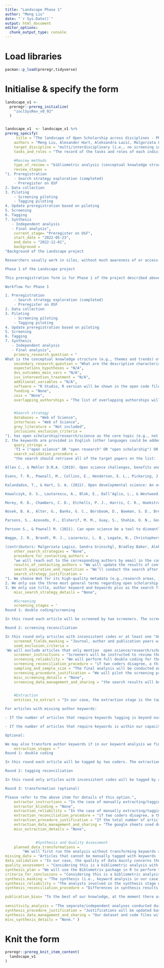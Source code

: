 ```yaml
---
title: "Landscape Phase 1"
author: "Meng Liu"
date: "`r Sys.Date()`"
output: html_document
editor_options: 
  chunk_output_type: console
---
```

# Load libraries
```r
pacman::p_load(preregr,tidyverse)
```

# Initialise & specify the form
```r
landscape_v1 <-
  preregr::prereg_initialize(
    "inclSysRev_v0_92"
  )


landscape_v1  <- landscape_v1 %>% 
prereg_specify(
     title = "The landscape of Open Scholarship across disciplines - Phase 1 Literature Review",
    authors = "Meng Liu, Alexander Hart, Aleksandra Lazić, Malgorzata Lagisz, Tamara Kalandadze, Bradley Baker, Mahmoud Elsherif, Sandra Grinschgl, Flávio Azevedo",
    target_discipline = "multi/interdisciplinary (i.e., no screening in terms of disciplines/research areas)",
    tasks_and_roles = "The record of the tasks and roles of each individual is kept in this google sheet: https://docs.google.com/spreadsheets/d/1EuNNFMuZ5lu9nrutp6DYvCqY-awEx9MvedCHackAJSA/edit?usp=sharing",

    #Review methods
    type_of_review = "bibliometric analysis (conceptual knowledge structure)",
    review_stages = 
"1. Preregistration
    - Search strategy exploration (completed) 
    - Preregister on OSF
2. Data collection 
3. Piloting
    - Screening piloting 
    - Tagging piloting
4. Update preregistration based on piloting
5. Screening 
6. Tagging
7. Synthesis 
   - Independent analysis 
   - Final analysis",
    current_stage= "Preregister on OSF",
    start_date = "2022-05-23",
    end_date = "2022-12-01",
    background =
"Background of the Landscape project 

Researchers usually work in silos, without much awareness of or access to what's going on in other fields. The solitary nature of research often means that both within and across disciplines, the sharing of information or best practices relating to reproducible scientific methods is difficult. This can lead to a problem of reinventing the wheel whilst also resulting in knowledge that is biased or misleading (e.g., believing some finding is unique to a certain field when it is not). Collating an interdisciplinary database of Open Scholarship (OS) literature would help address this issue because it can remove the information barriers and expedite the accumulation of evidence. It is particularly necessary to build one for OS as it is still an emerging topic in many disciplines. Efforts are often isolated and scattered in fields where OS is still a lesser known topic. The lack of coordinated efforts across and within disciplines can give rise to many issues that hinder the progress of science. One commonly acknowledged issue is the jingle-jangle fallacy where the same terms are used to convey different meanings and the same meaning to different terms. For instance, preregistration can be defined as an uneditable and timestamped version of a research protocol, while in healthcare fields preregistration is a fast-track course that qualifies students into a medical profession. The Glossary project at FORRT is specifically targeted to address this issue by building one central hub with OS terms (Parsons et al., 2022). This project shares the same vision but works towards addressing the issue concerning the literature base. Through mapping the topics covered in academic OS literature, an up-to-date picture can be revealed, facilitating a transparent and timely understanding of current developments of OS in different fields. Therefore, it is important to make efforts to integrate diverse literatures, search for commonalities and uniqueness, identify gaps and areas of consensus. This initiative helps us consolidate what is being published about OS and sets us towards cumulative OS. Once a first version of this database has been established, it can be dynamically updated whenever new entries are necessary, possibly using more automated methods.

Phase 1 of the Landscape project

This preregistration form is for Phase 1 of the project described above. In Phase 1, we will build the base literature using Web of Science (WoS) and perform bibliometric analysis to synthesise the literature. This will be our initial step towards building an interdisciplinary database of OS literature and mapping the landscape of the OS literature. Depending on the results of the bibliometric analysis, we could follow up with in-depth narrative reviews and other complementary analyses.

Workflow for Phase 1

1. Preregistration
    - Search strategy exploration (completed) 
    - Preregister on OSF
2. Data collection 
3. Piloting
    - Screening piloting 
    - Tagging piloting
4. Update preregistration based on piloting
5. Screening 
6. Tagging
7. Synthesis 
   - Independent analysis 
   - Final analysis",
    primary_research_question = "
What is the conceptual knowledge structure (e.g., themes and trends) of the OS literature?",
    secondary_research_question = "What are the descriptive characteristics (e.g., number of publications, growth trajectory, top keywords) of the OS literature in different research fields?",
    expectations_hypotheses = "N/A",
    dvs_outcomes_main_vars = "N/A",
    ivs_intervention_treatment = "N/A",
    additional_variables = "N/A",
    software = "R Studio, R version will be shown in the open code file",
    funding = "None",
    cois = "None",
    overlapping_authorships = "The list of overlapping authorships will be updated after data collection in the form of supplementary materials.",


    #Search strategy
    databases = "Web of Science",
    interfaces = "Web of Science",
    grey_literature = "Not included",
    inclusions_exclusion_criteria =
"1. has open scholarship/research/science as the core topic (e.g., not mentioned in passing, or merely practising open science principles such as sharing data or following preregistration)
2. the keywords are provided in English (other languages could be added later on according to the coders’ language skills)",
    query_strings =
    'TI = ("open science" OR "open research" OR "open scholarship") OR AK = ("open science" OR "open research" OR "open scholarship") OR KP = ("open science" OR "open research" OR "open scholarship")',
    search_validation_procedure =
    "the search should retrieve all of the target papers on the list:

Allen C., & Mehler D.M.A. (2019). Open science challenges, benefits and tips in early career and beyond. PLoS Biology 17(5), e3000246. https://doi.org/10.1371/journal.pbio.3000246

Evans, T. R., Pownall, M., Collins, E., Henderson, E. L., Pickering, J. S., O’Mahony, A., Zaneva, M., Jaquiery, M., & Dumbalska, T. (2022). A network of change: United action on research integrity. BMC Research Notes, 15(1). Scopus. https://doi.org/10.1186/s13104-022-06026-y

Kalandadze, T., & Hart, S. A. (2022). Open developmental science: An overview and annotated reading list. Infant and Child Development, e2334. https://doi.org/10.1002/icd.2334

Kowalczyk, O. S., Lautarescu, A., Blok, E., Dall’Aglio, L., & Westwood, S. J. (2022). What senior academics can do to support reproducible and open research: A short, three-step guide. BMC Research Notes, 15(1), 116. https://doi.org/10.1186/s13104-022-05999-0

Morey, R. D., Chambers, C. D., Etchells, P. J., Harris, C. R., Hoekstra, R., Lakens, D., ... & Zwaan, R. A. (2016). The Peer Reviewers' Openness Initiative: incentivizing open research practices through peer review. Royal Society Open Science, 3(1), 150547. https://doi.org/10.1098/rsos.150547

Nosek, B. A., Alter, G., Banks, G. C., Borsboom, D., Bowman, S. D., Breckler, S. J., Buck, S., Chambers, C. D., Chin, G., Christensen, G., Contestabile, M., Dafoe, A., Eich, E., Freese, J., Glennerster, R., Goroff, D., Green, D. P., Hesse, B., Humphreys, M., & Ishiyama, J.,... & Contestabile, M. (2015). Promoting an open research culture. Science, 348(6242), 1422–1425. https://doi.org/10.1126/science.aab2374

Parsons, S., Azevedo, F., Elsherif, M. M., Guay, S., Shahim, O. N., Govaart, G. H., ... & Aczel, B. (2022). A community-sourced glossary of open scholarship terms. Nature Human Behaviour, 6(3), 312-318. https://doi.org/10.1038/s41562-021-01269-4

Persson S., & Pownall M. (2021). Can open science be a tool to dismantle claims of hardwired brain sex differences? Opportunities and challenges for feminist researchers. Psychology of Women Quarterly, 45. 493-504. https://doi.org/10.1177/03616843211037613

Wagge, J. R., Brandt, M. J., Lazarevic, L. B., Legate, N., Christopherson, C., Wiggins, B., & Grahe, J. E. (2019). Publishing research with undergraduate students via replication work: The Collaborative Replications and Education Project. Frontiers in Psychology, 10, 247. https://doi.org/10.3389/fpsyg.2019.00247

(contributors: Malgorzata Lagisz, Sandra Grinschgl, Bradley Baker, Aleksandra Lazić, Mahmoud Elsherif)",
    other_search_strategies = "None",
    procedure_for_contacting_authors =
    "we will reach out to the corresponding authors by email in the case of missing abstract AND failure to retrieve full text on our end.",
    results_of_contacting_authors = "We will update the results of contacting authors after the screening stage. If authors provide missing abstracts / full texts, these will be incorporated in the database.",
    search_expiration_and_repetition = "We’ll conduct the search after the preregistration plan is uploaded to OSF and no repetition will be performed unless over a year has passed when we submit the manuscript.",
    search_strategy_justification =
"1. We choose WoS for its high-quality metadata (e.g.,research areas, journal indexing) as our initial database. Grey literature (e.g., OSF preprints, research in languages other than English) was considered during our exploration phase but we decided against it because the data structure is very different from WoS, most requiring manual downloading, which makes merging difficult and workload unmanageable. Our plan is to incrementally incorporate grey literature in later stages (e.g., as separate/complementary analysis).
2. We only use the three most general terms regarding open scholarship to keep our search results general, which allows for a more meaningful keyword co-occurrence analysis.
3. We only use title, author keyword and keywords plus as the search fields, to narrow down our search results. During the exploration stage, we tried including abstract as the search fields and the quality of the results were staggering, with some only mentioned OS in passing, which did not fit our inclusion criteria. Considering the volume of results was still large (> 7,000) after we excluded abstract from the search field, we believe this is a reasonable strategy.",
    misc_search_strategy_details = "None",

    #Screening
    screening_stages = ' 
Round 1: double coding/screening

In this round each article will be screened by two screeners. The screening will be based on title, author keywords, keywords plus, abstract and full text (if the previous fields are insufficient). Screeners will have three options: Include, Exclude, Uncertain 

Round 2: screening reconciliation

In this round only articles with inconsistent codes or at least one "Uncertain" code will be screened. A third coder will code the case and the majority vote will win. If the majority vote is still "Uncertain", the lead analyst will make the final decision.',
    screened_fields_masking = "Journal, author and publication years will be masked to minimise bias during the initial screening. If full text is required, the screeners will retrieve the full text which unblinds the masking. We will keep a record of which article required full text for screening.",
    used_exclusion_criteria =
'We will exclude articles that only mention  open science/research/scholarship in passing as well as those that only practise OS (e.g., making data open, following preregistration) or that use the terms as part of a phrase unrelated to OS (e.g., "open research issues")',
    screener_instructions = "Screeners will be instructed to review the title, abstract, and keywords of the articles yielded from the search. If they are unsure, they will be instructed to download the article and review it in full. They will be instructed to exclude every article that does not deal with the topics of open science/research/scholarship. We will provide definitions of these terms to the screeners.",
    screening_reliability = "We will perform full double coding for the dataset: Each article will be screened by two coders.",
    screening_reconciliation_procedure = "if two coders disagree, a third coder/arbitrator will code and the majority vote wins",
    sampling_and_sample_size = "The final analysis will be conducted on the screened dataset.",
    screening_procedure_justification = "We will pilot the screening process on a random sample (n=100) and refine the process accordingly. ",
    misc_screening_details = "None",
    screening_data_management_and_sharing = "the search results will be stored in bibTex format, which will then be processed in R and output as .csv file (e.g., assigning ID and extracting columns for screening). The screening and tagging will take place in shared google sheets.",
    

    #Extraction
    entities_to_extract = "In our case, the extraction stage is the tagging stage. We will extract or transform keywords in the following situations:  

For articles with missing author keywords: 

- If the number of articles that require keywords tagging is beyond our capacity (specific number of coders to be updated later), we will use keywords plus (the automatically generated keywords by WoS) to replace the missing values.

- If the number of articles that require keywords is within our capacity, we will manually extract keywords from title, abstract and keywords plus. 

Optional: 

We may also transform author keywords if in our keyword analysis we find the quality of author keywords in the dataset inadequate for identifying meaningful themes. To identify meaningful themes, we need a balance between common and unique keywords. If the keywords are largely the same in all the documents (i.e., one theme for all) or the keywords do not overlap between the documents (i.e., one theme for each article), we will need to transform the keywords to improve the quality. Specifically, we will manually refine author keywords based on a customised dictionary (e.g., merging unique keywords or refining common keywords). We will update the preregistration in later stages if we decide to take this option.",
    extraction_stages = "
Round 1: double coding

In this round each article will be tagged by two coders. The extraction of keywords will be based on title, author keywords, keywords plus, and abstract. Coders will extract keywords, as opposed to generating/creating summative/interpretive keywords. If they find the available keywords in the text insufficient/not meaningful, they can flag the article and additional coders (including the lead analyst) will be involved to resolve the issue collectively.

Round 2: tagging reconciliation

In this round only articles with inconsistent codes will be tagged by a third coder. Codes extracted by two coders will be retained. Codes extracted by one coder will be removed.  

Round 3: transformation (optional)

Please refer to the above item for details of this option.",
    extractor_instructions = "In the case of manually extracting/tagging author keywords, the coders will be instructed to extract keywords from the title, abstract, and keywords plus. They should extract as many keywords as there are in the specified fields. Coders will extract keywords, as opposed to generating/creating summative/interpretive keywords. If they find the available keywords in the text insufficient/not meaningful, they can flag the article and additional coders (including the lead analyst) will be involved to resolve the issue collectively.",
    extractor_blinding = "None",
    extraction_reliability = "In the case of manually extracting/tagging author keywords, two coders will be used and inconsistencies will be resolved by a third coder (codes with majority vote will be retained). ",
    extraction_reconciliation_procedure = "if two coders disagree, a third coder/arbitrator will code and resolve the inconsistencies (codes with majority vote will be retained).",
    extraction_procedure_justification = "If the total number of articles that require manual extraction is greater than 10, we will pilot the extraction process on a random sample and refine the process accordingly. The sample size will be 10% of the total number or 5, whichever is larger; if the total number of articles that requires manual extraction is less than or equal to 10, we will skip the pilot and employ the process on all articles that require manual extraction.",
    extraction_data_management_and_sharing = "The google sheets used during the process will be shared openly.",
    misc_extraction_details = "None",
 

              #Synthesis and Quality Assessment
    planned_data_transformations = 
        "We will first run the analysis without transforming keywords and then evaluate the results. If the themes identified are not meaningful (due to too many/few common keywords), we will then create and use a customised dictionary of keywords (e.g., merging or further differentiating keywords via manual tagging) to improve the quality. Note that this will be a qualitative and exploratory process but we will record the decision-making process and provide justifications. ",          
missing_data = "Articles that cannot be manually tagged with keywords (e.g., missing author keywords, keywords plus, abstract AND full text) will be excluded from the analysis.",
data_validation = "In our case, the quality of data mainly concerns the quality of the keywords, which can only be evaluated qualitatively (i.e., without quantitative standards of quality). Our manually tagged or transformed keywords will be shared openly, and we leave it for the reader to evaluate the quality of the keywords.",
quality_assessment = "Considering this is a bibliometric analysis with exploratory aims, there are no quantifiable criteria for conclusions. We will follow our preregistration and provide open data and materials to allow for the readers to evaluate the validity of our conclusions.",
synthesis_plan = "We will use the Biblometrix package in R to perform the keyword analysis. The rest of the analyses will be performed in R as well, the specific packages will be updated later in the code files.",
criteria_for_conclusions = "Considering this is a bibliometric analysis with exploratory aims, there are no quantifiable criteria for conclusions. We will follow our preregistration and provide open data and materials to allow for the readers to evaluate the validity of our conclusions.",
synthesis_masking = "The synthesis (i.e., keyword analysis in our case) will be performed by a small group of analysts with relevant knowledge/experience. The screening and keyword tagging phase will involve a larger number of analysts with no specific requirement on prior knowledge/experience (explicit instructions will be provided to all screeners/coders).",
synthesis_reliability = "The analysts involved in the synthesis stage will first run the analysis independently and then discuss to decide the optimal and final solution.",
synthesis_reconciliation_procedure = "Differences in synthesis results will be discussed and the solution with the majority vote will be the final solution.",

publication_bias= "To the best of our knowledge, at the moment there are no formal tests for publication bias in bibliometric analysis. That said, we recognise the bias associated with our decision to use WoS and primarily publications in English as well as the generalist search terms, all of which will be taken into account in our interpretation of the research findings.",
 
sensitivity_analysis = "The separate/independent analyses conducted during the synthesis stage also serve the purpose of sensitivity analysis. The discrepancies in synthesis results will be taken into account in our interpretation and discussion of the results.",
synthesis_procedure_justification = "Justifications will be updated based on the discussions among the analysts.",
synthesis_data_management_and_sharing = "Our dataset and code files will be shared on OSF (link here: https://osf.io/9jzup/?view_only=d1a451a0785040928d30d8c912cf9bfb).",
misc_synthesis_details = "None." )

```

# Knit the form
```r
preregr::prereg_knit_item_content(
  landscape_v1
)

```

